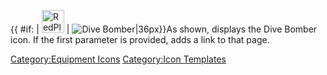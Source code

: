 {{ #if: {{{1|}}} | [[File:RedPlane.png|36px|link={{{1}}}]] | [[File:RedPlane.png|Dive Bomber|36px]]}}<noinclude>As shown, displays the Dive Bomber icon.  If the first parameter is provided, adds a link to that page.
[[Category:Equipment Icons]] [[Category:Icon Templates]]</noinclude>